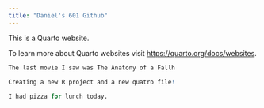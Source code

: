 ```yaml
---
title: "Daniel's 601 Github"
---
```


This is a Quarto website.

To learn more about Quarto websites visit <https://quarto.org/docs/websites>.

```r
The last movie I saw was The Anatony of a Fallh

Creating a new R project and a new quatro file!  
  
I had pizza for lunch today. 
```
